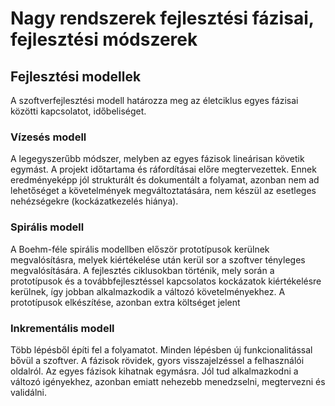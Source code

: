 # Nagy rendszerek fejlesztési fázisai, fejlesztési módszerek


## Fejlesztési modellek

A szoftverfejlesztési modell határozza meg az életciklus egyes fázisai közötti kapcsolatot, időbeliséget.

### Vízesés modell

A legegyszerűbb módszer, melyben az egyes fázisok lineárisan követik egymást. A projekt időtartama és ráfordításai előre
megtervezettek. Ennek eredményeképp jól strukturált és dokumentált a folyamat, azonban nem ad lehetőséget a
követelmények megváltoztatására, nem készül az esetleges nehézségekre (kockázatkezelés hiánya).

### Spirális modell

A Boehm-féle spirális modellben először prototípusok kerülnek megvalósításra, melyek kiértékelése után kerül sor a
szoftver tényleges megvalósítására. A fejlesztés ciklusokban történik, mely során a prototípusok és a
továbbfejlesztéssel kapcsolatos kockázatok kiértékelésre kerülnek, így jobban alkalmazkodik a változó követelményekhez.
A prototípusok elkészítése, azonban extra költséget jelent


### Inkrementális modell

Több lépésből építi fel a folyamatot. Minden lépésben új funkcionalitással bővül a szoftver. A fázisok rövidek, gyors
visszajelzéssel a felhasználói oldalról. Az egyes fázisok kihatnak egymásra. Jól tud alkalmazkodni a változó igényekhez,
azonban emiatt nehezebb menedzselni, megtervezni és validálni.



